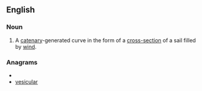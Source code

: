 ==English==

===Noun===
{{en-noun|sg=[[sail]] [[curve]]}}

# {{context|geometry}} A [[catenary]]-generated curve in the form of a [[cross-section]] of a sail filled by [[wind]].

===Anagrams===
* {{alphagram|aceilrsuv}}
* [[vesicular#English|vesicular]]